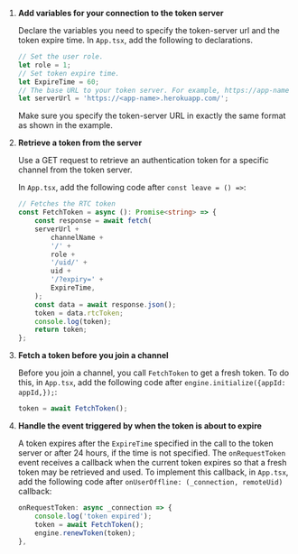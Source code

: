<PlatformWrapper platform="react-native">

1.  **Add variables for your connection to the token server**

    Declare the variables you need to specify the token-server url and the token expire time. In `App.tsx`, add the following to declarations.
    ```typescript
    // Set the user role.
    let role = 1;
    // Set token expire time.
    let ExpireTime = 60;
    // The base URL to your token server. For example, https://app-name.herokuapp.com/".
    let serverUrl = 'https://<app-name>.herokuapp.com/';
    ```
    Make sure you specify the token-server URL in exactly the same format as shown in the example.

1.  **Retrieve a token from the server**

    Use a GET request to retrieve an authentication token for a specific channel from the token server.

    In `App.tsx`, add the following code after `const leave = () =>`:

    ```typescript
    // Fetches the RTC token
    const FetchToken = async (): Promise<string> => {
        const response = await fetch(
        serverUrl +
            channelName +
            '/' +
            role +
            '/uid/' +
            uid +
            '/?expiry=' +
            ExpireTime,
        );
        const data = await response.json();
        token = data.rtcToken;
        console.log(token);
        return token;
    };
    ```

1.  **Fetch a token before you join a channel**

    Before you join a channel, you call `FetchToken` to get a fresh token. To do this, in `App.tsx`, add the following code after `engine.initialize({appId: appId,});`:
    ```typescript
    token = await FetchToken();
    ```

1.  **Handle the event triggered by <Vg k="AGORA_BACKEND" /> when the token is about to expire**

    A token expires after the `ExpireTime` specified in the call to the token server or after 24 hours, if the time is not specified. The `onRequestToken` event receives a callback when the current token expires so that a fresh token may be retrieved and used. To implement this callback, in `App.tsx`, add the following code after `onUserOffline: (_connection, remoteUid)` callback:

    ``` typescript
    onRequestToken: async _connection => {
        console.log('token expired');
        token = await FetchToken();
        engine.renewToken(token);
    },
    ```
</PlatformWrapper>